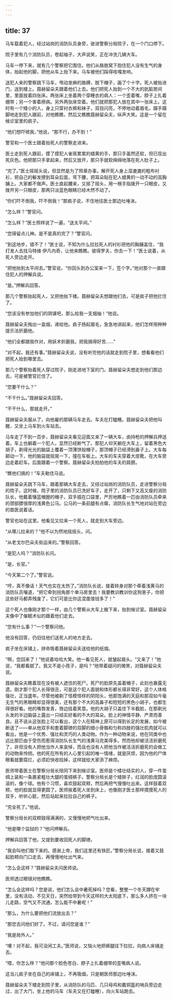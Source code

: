 ```yaml
---
---
---
```

title: 37
---




马车载着犯人，经过站岗的消防队员身旁，驶进警察分局院子，在一个门口停下。

院子里有几个消防队员，卷起袖子，大声说笑，正在冲洗几辆大车。

马车一停下来，就有几个警察把它围住。他们从胳肢窝下抱住犯人没有生气的身体，抬起他的脚，把他从车上抬下来。马车被他们踩得吱嘎发响。

送犯人来的警察跳下马车，甩动发麻的胳膊，脱下帽子，画了个十字。死人被抬进门，送到楼上。聂赫留朵夫跟着他们上去。他们把死人抬到一个不大的肮脏房间里，里面放着四张床。两张床上坐着两个穿睡衣的病人：一个歪着嘴，脖子上扎着绷带；另一个害着痨病。另外两张床空着。他们就把那犯人放在其中一张床上。这时有一个矮小的人，身上只穿衬衣裤和袜子，双目闪亮，不停地动着眉毛，蹑手蹑脚地走到犯人跟前，对他瞧瞧，然后又瞧瞧聂赫留朵夫，纵声大笑。这是一个留在候诊室里的疯子。

“他们想吓唬我，”他说，“那不行，办不到！”

警官和一个医士跟着抬死人的警察走进来。

医士走到死人跟前，摸了摸犯人雀斑累累的蜡黄的手，那只手虽然还软，但已现出死灰色。他把那只手拿起来，然后又放开，那只手就软绵绵地落在死人肚子上。

“完了。”医士摇摇头说，但显然是为了照章办事，解开死人身上湿漉漉的粗布衬衫，把自己的鬈发撩到耳朵后面，弯下腰，把耳朵贴在犯人蜡黄的一动不动的高胸脯上。大家都不做声。医士直起腰来，又摇了摇头，用一根手指拨开一只眼皮，又拨开另一只眼皮，那两只淡蓝色眼睛已经木然不动了。

“你们吓不倒我，吓不倒我！”那疯子说，不住地往医士那边吐唾沫。

“怎么样？”警官问。

“怎么样？”医士照样说了一遍，“送太平间。”

“您得留点儿神。是不是真的完了？”警官问。

“到这地步，错不了！”医士说，不知为什么拉拉死人的衬衫把他的胸脯盖住，“我打发人去找马特维·伊凡内奇，让他来瞧瞧。彼得罗夫，你去一下！”医士说着，从死人旁边走开。

“把他抬到太平间去。”警官说，“你回头到办公室来一下，签个字。”他对那个一直跟住犯人的押解兵说。

“是。”押解兵回答。

那几个警察抬起死人，又把他抬下楼。聂赫留朵夫想跟他们去，可是疯子把他拦住了。

“您该没有参加他们的阴谋吧，那么给我一支烟抽！”他说。

聂赫留朵夫掏出一盒烟，递给他。疯子扬起眉毛，急急地讲起来，他们怎样用种种提示法折磨他。

“他们全都跟我作对，用妖术折磨我，把我搞得好苦……”

“对不起，我还有事。”聂赫留朵夫说，没有听完他的话就走到院子里，想看看他们把死人抬到哪里去。

那几个警察抬着死人穿过院子，刚走进地下室的门。聂赫留朵夫想走到他们那边去，可是被警官拦住了。

“您要干什么？”

“不干什么。”聂赫留朵夫回答。

“不干什么，那就走开。”

聂赫留朵夫服从了，向他雇的那辆马车走去。车夫在打瞌睡。聂赫留朵夫把他叫醒，又坐上马车到火车站去。

马车走了不到一百步，聂赫留朵夫看见迎面又来了一辆大车，由持枪的押解兵押送着。车上也躺着一个犯人，显然已经断气了。那犯人仰天躺在大车上，留着黑色大胡子，剃得光光的脑袋上覆着一顶薄饼般帽子，那顶帽子已经滑到鼻子上。大车每颠动一下，他的脑袋就摇晃一下，撞在车板上。大车的车夫穿着大皮靴，在大车旁边走着赶车。后面跟着一个警察。聂赫留朵夫拍拍他的车夫的肩膀。

“瞧他们搞的！”车夫勒住马说。

聂赫留朵夫跳下马车，跟着那辆大车走去，又经过站岗的消防队员，走进警察分局的院子。这时候，院子里的消防队员已洗好车子，走开了，只剩下又高又瘦的消防队长，他戴着镶蓝帽圈的帽子，双手插在口袋里，严厉地瞧着一匹由消防队员牵来的颈部膘很厚的浅黄色公马。公马的一条前腿有点瘸，消防队长生气地对站在旁边的兽医说着话。

警官也站在这里。他看见又拉来一个死人，就走到大车旁边。

“从哪儿拉来的？”他不以为然地摇摇头，问。

“从老戈尔巴朵夫街运来的。”警察回答。

“是犯人吗？”消防队长问。

“是，长官。”

“今天第二个了。”警官说。

“哼，真不像话！天气也实在太热了。”消防队长说，接着转身对那个牵着浅黄马的消防队员嚷道，“把它牵到拐角那个单马房里去！我要教训教训你这狗崽子，你把这些好马都弄残废了，它们可是比你这混蛋值钱多了！”

这个死人也像刚才那个一样，由几个警察从大车上搬下来，抬到候诊室。聂赫留朵夫像中了催眠术似的跟着他们走去。

“您有什么事？”一个警察问他。

他没有回答，仍旧往他们送死人的地方走去。

疯子坐在床铺上，拼命吸着聂赫留朵夫送给他的纸烟。

“啊，您回来了！”他说着哈哈大笑。他一看见死人，就皱起眉头。“又来了！”他说，“我都看腻了。我又不是小孩子，是吗？”他带着疑问的微笑，对聂赫留朵夫说。

聂赫留朵夫瞧着现在没有被人遮住的死尸。死尸的脸原先盖着帽子，此刻也暴露无遗。刚才那个犯人长得很丑，可是这个犯人面貌和体形都长得非常好。这个人体格强壮，正当盛年。尽管他被剃了怪模怪样的阴阳头，他那饱满的天庭和那双如今毫无生气的黑眼睛却显得很美，还有那个不大的高鼻子和短短的黑色小胡子，也都生得很好看。他的嘴唇发青，唇边挂着笑意。他的大胡子只盖住下半截脸，在那剃光头发的半边脑袋上露出一只结实好看的不大的耳朵。脸上的神情平静、严肃而善良。且不说从这张脸上可以看出，这个人在精神上原可以得到长足的发展，如今被断送了——单从他双手和套着脚镣的双脚的细小骨骼和匀称四肢的强壮肌肉就可以看出，他是一个优秀、强壮和灵巧的人类动物。作为一种动物来说，他在同类中也远比那匹由于受伤而惹得消防队长生气的浅黄马完美得多。然而他却被活活折磨死了，非但没有人把他当作人来哀悼，而且也没有人把他当作被活活折磨死的会做工的动物来怜悯。他的死在所有的人心里引起的唯一情绪，就是厌烦，因为他的尸体眼看就要腐烂，必须赶快收拾掉，这样就给大家添了麻烦。

医师带着医士在警察分局长陪同下来到候诊室。医师是个矮壮结实的人，穿一件茧绸上装和一条裹紧粗壮大腿的茧绸裤子。警察分局长是个矮胖子，红润的脸庞圆滚滚的，像个球。他有个习惯，喜欢鼓起双颊，然后再把气慢慢吐出来。这样鼓着双颊，他的脸就显得更圆了。医师挨着死人坐到床上，也像刚才医士那样摸摸死人的双手，听听心脏，然后站起来拉拉自己的裤子。

“完全死了。”他说。

警察分局长的双颊鼓得满满的，又慢慢地把气吐出来。

“他是哪个监狱的？”他问押解兵。

押解兵回答了他，又提到要收回死人的脚镣。

“我会叫他们取下来的。感谢上帝，我们这里还有铁匠。”警察分局长说，接着又鼓起脸颊向门口走去，再慢慢地吐出气来。

“怎么会这样？”聂赫留朵夫问医师说。

医师透过眼镜对他瞧瞧。

“怎么会这样吗？您是说，他们怎么会中暑死掉吗？您看，整整一个冬天蹲在牢里，没有活动，不见天日，突然给带到今天这样的大太阳底下，那么多人挤在一块儿走路，空气又不流通，怎么能不中暑呢！”

“那么，为什么要把他们流放出去？”

“那您去问他们好了。不过，请问您是谁？”

“我是局外人。”

“噢！对不起，我可没闲工夫。”医师说，又恼火地把裤腿往下拉拉，向病人床铺走去。

“喂，你怎么样？”他问那个脸色苍白、脖子上扎着绷带的歪嘴病人说。

这当儿疯子坐在自己的床铺上，不再吸烟，只是朝医师那边吐唾沫。

聂赫留朵夫下楼走到院子里，从消防队的马匹、几只母鸡和戴铜盔的哨兵旁边走过，出了大门，坐上他的马车（车夫又在打瞌睡），向火车站跑去。